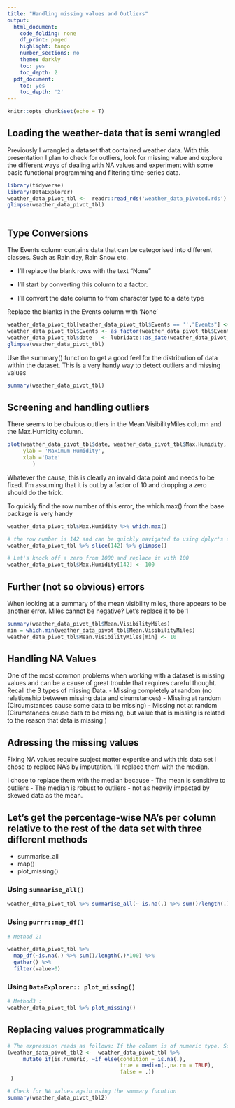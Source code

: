 ```yaml
---
title: "Handling missing values and Outliers"
output:
  html_document:
    code_folding: none
    df_print: paged
    highlight: tango
    number_sections: no
    theme: darkly
    toc: yes
    toc_depth: 2
  pdf_document:
    toc: yes
    toc_depth: '2'
---
```


```r
knitr::opts_chunk$set(echo = T)
```
## Loading the weather-data that is semi wrangled
Previously I wrangled a dataset that contained weather data. With this presentation I plan to check for outliers, look for missing value and explore the different ways of dealing with NA values and experiment with some basic functional programming and filtering time-series data. 

```r
library(tidyverse)
library(DataExplorer)
weather_data_pivot_tbl <-  readr::read_rds('weather_data_pivoted.rds')
glimpse(weather_data_pivot_tbl)



```

## Type Conversions 
The Events column contains data that can be categorised into different classes. Such as Rain day, Rain Snow etc.

- I'll  replace the blank rows with the text "None"

- I'll start by converting this column to a factor.

- I'll convert the date column to from character type to a date type 


Replace the blanks in the Events column with 'None'
```r
weather_data_pivot_tbl[weather_data_pivot_tbl$Events == '',"Events"] <- "None"
weather_data_pivot_tbl$Events <- as_factor(weather_data_pivot_tbl$Events)
weather_data_pivot_tbl$date   <- lubridate::as_date(weather_data_pivot_tbl$date) 
glimpse(weather_data_pivot_tbl)

```


Use the summary() function to get a good feel for the distribution of data within the dataset. This is a very handy way to detect outliers and missing values

```r
summary(weather_data_pivot_tbl)
```
## Screening and handling outliers
There seems to be obvious outliers in the Mean.VisibilityMiles column and the Max.Humidity column. 
```r
plot(weather_data_pivot_tbl$date, weather_data_pivot_tbl$Max.Humidity,
     ylab = 'Maximum Humidity',
     xlab ='Date' 
        )

```

Whatever the cause, this is clearly an invalid data point and needs to be fixed. I'm assuming that it is out by a factor of 10 and dropping a zero should do the trick.

To quickly find the row number of this error, the which.max() from the base package is very handy

```r

weather_data_pivot_tbl$Max.Humidity %>% which.max()
```
```r
# the row number is 142 and can be quickly navigated to using dplyr's slice function
weather_data_pivot_tbl %>% slice(142) %>% glimpse()

# Let's knock off a zero from 1000 and replace it with 100
weather_data_pivot_tbl$Max.Humidity[142] <- 100
```
## Further (not so obvious) errors 

When looking at a summary of the mean visibility miles, there appears to be another error. Miles cannot be negative? Let's replace it to be 1
```r
summary(weather_data_pivot_tbl$Mean.VisibilityMiles)
min = which.min(weather_data_pivot_tbl$Mean.VisibilityMiles)
weather_data_pivot_tbl$Mean.VisibilityMiles[min] <- 10

```

## Handling NA Values
One of the most common problems when working with a dataset is missing values and can be a cause of great trouble that requires careful thought. Recall the 3 types of missing Data.
- Missing completely at random (no relationship between missing data and cirumstances)
- Missing at random (Circumstances cause some data to be missing)
- Missing not at random (Cirumstances cause data to be missing, but value that is missing is related to the reason that data is missing )

## Adressing the missing values
Fixing NA values require subject matter expertise and with this data set I chose to replace NA's by imputation. I'll replace them with the median.

I chose to replace them with the median because
- The mean is sensitive to outliers
- The median is robust to outliers - not as heavily impacted by skewed data as the mean. 

## Let's get the percentage-wise NA's per column relative to the rest of the data set with three different methods {.tabset .tabset-fade .tabset-pills}
- summarise_all
- map()
- plot_missing()

### Using `summarise_all()` 
```r


weather_data_pivot_tbl %>% summarise_all(~ is.na(.) %>% sum()/length(.)*100) %>% glimpse()


```


### Using `purrr::map_df()`
```r
# Method 2:

weather_data_pivot_tbl %>% 
  map_df(~is.na(.) %>% sum()/length(.)*100) %>%
  gather() %>% 
  filter(value>0)
```


###  Using `DataExplorer:: plot_missing()`
```r
# Method3 :
weather_data_pivot_tbl %>% plot_missing()
```


## Replacing values programmatically 
```r
# The expression reads as follows: If the column is of numeric type, Scan them for NA's and if you find them, replace it with the  median value of that column, otherwise leave the value as it is
(weather_data_pivot_tbl2 <-  weather_data_pivot_tbl %>% 
     mutate_if(is.numeric, ~if_else(condition = is.na(.),
                                    true = median(.,na.rm = TRUE),
                                    false = .))
 )

# Check for NA values again using the summary fucntion
summary(weather_data_pivot_tbl2)
```

